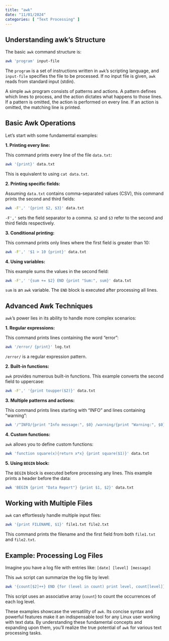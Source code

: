 ```yaml
---
title: "awk"
date: "11/01/2024"
categories: [ "Text Processing" ]
---
```

## Understanding awk's Structure

The basic `awk` command structure is:

```bash
awk 'program' input-file
```

The `program` is a set of instructions written in `awk`'s scripting language, and `input-file` specifies the file to be processed.  If no input file is given, `awk` reads from standard input (stdin).

A simple `awk` program consists of patterns and actions.  A pattern defines which lines to process, and the action dictates what happens to those lines.  If a pattern is omitted, the action is performed on every line.  If an action is omitted, the matching line is printed.


## Basic Awk Operations

Let's start with some fundamental examples:

**1. Printing every line:**

This command prints every line of the file `data.txt`:

```bash
awk '{print}' data.txt
```

This is equivalent to using `cat data.txt`.


**2. Printing specific fields:**

Assuming `data.txt` contains comma-separated values (CSV), this command prints the second and third fields:

```bash
awk -F',' '{print $2, $3}' data.txt
```

`-F','` sets the field separator to a comma.  `$2` and `$3` refer to the second and third fields respectively.


**3. Conditional printing:**

This command prints only lines where the first field is greater than 10:

```bash
awk -F',' '$1 > 10 {print}' data.txt
```


**4. Using variables:**

This example sums the values in the second field:

```bash
awk -F',' '{sum += $2} END {print "Sum:", sum}' data.txt
```

`sum` is an `awk` variable. The `END` block is executed after processing all lines.


## Advanced Awk Techniques

`awk`'s power lies in its ability to handle more complex scenarios:

**1. Regular expressions:**

This command prints lines containing the word "error":

```bash
awk '/error/ {print}' log.txt
```

`/error/` is a regular expression pattern.


**2. Built-in functions:**

`awk` provides numerous built-in functions. This example converts the second field to uppercase:

```bash
awk -F',' '{print toupper($2)}' data.txt
```


**3. Multiple patterns and actions:**

This command prints lines starting with "INFO" and lines containing "warning":

```bash
awk '/^INFO/{print "Info message:", $0} /warning/{print "Warning:", $0}' log.txt
```


**4. Custom functions:**

`awk` allows you to define custom functions:

```bash
awk 'function square(x){return x*x} {print square($1)}' data.txt
```


**5. Using `BEGIN` block:**

The `BEGIN` block is executed before processing any lines. This example prints a header before the data:

```bash
awk 'BEGIN {print "Data Report"} {print $1, $2}' data.txt
```


##  Working with Multiple Files

`awk` can effortlessly handle multiple input files:

```bash
awk '{print FILENAME, $1}' file1.txt file2.txt
```

This command prints the filename and the first field from both `file1.txt` and `file2.txt`.


##  Example: Processing Log Files

Imagine you have a log file with entries like:  `[date] [level] [message]`

This `awk` script can summarize the log file by level:


```bash
awk '{count[$2]++} END {for (level in count) print level, count[level]}' log.txt
```

This script uses an associative array (`count`) to count the occurrences of each log level.


These examples showcase the versatility of `awk`. Its concise syntax and powerful features make it an indispensable tool for any Linux user working with text data.  By understanding these fundamental concepts and expanding upon them, you'll realize the true potential of `awk` for various text processing tasks.

